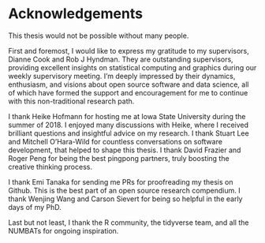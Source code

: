 # Acknowledgements {-}

This thesis would not be possible without many people.

First and foremost, I would like to express my gratitude to my supervisors, Dianne Cook and Rob J Hyndman. They are outstanding supervisors, providing excellent insights on statistical computing and graphics during our weekly supervisory meeting. I'm deeply impressed by their dynamics, enthusiasm, and visions about open source software and data science, all of which have formed the support and encouragement for me to continue with this non-traditional research path.

I thank Heike Hofmann for hosting me at Iowa State University during the summer of 2018. I enjoyed many discussions with Heike, where I received brilliant questions and insightful advice on my research. I thank Stuart Lee and Mitchell O'Hara-Wild for countless conversations on software development, that helped to shape this thesis. I thank David Frazier and Roger Peng for being the best pingpong partners, truly boosting the creative thinking process.

I thank Emi Tanaka for sending me PRs for proofreading my thesis on Github. This is the best part of an open source research compendium. I thank Wenjing Wang and Carson Sievert for being so helpful in the early days of my PhD.

Last but not least, I thank the R community, the tidyverse team, and all the NUMBATs for ongoing inspiration.
